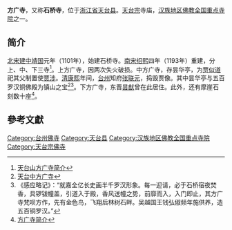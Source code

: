 {{Otheruses|方广寺|subject=位于[[浙江省|浙江省]][[天台县|天台县]]的方广寺|other=同名或類似名的其它條目描述}}
'''方广寺'''，又称'''石桥寺'''，位于[[浙江省|浙江省]][[天台县|天台县]]。[[天台宗|天台宗]]寺庙，[[汉族地区佛教全国重点寺院|汉族地区佛教全国重点寺院]]之一。

== 简介 ==
[[北宋|北宋]][[建中靖国|建中靖国]]元年（1101年），始建石桥寺。[[南宋|南宋]][[绍熙|绍熙]]四年（1193年）重建，分上、中、下三寺<ref>[http://www.ttz.lib.tzc.edu.cn/art2008/news_view.asp?newsid=1289  天台山方广寺简介]{{dead link|date=2018年3月 |bot=InternetArchiveBot |fix-attempted=yes }}</ref>。上方广寺，因两次失火破损。中方广寺，存昙华亭，为[[贾似道|贾似道]]祀其父制置使[[贾涉|贾涉]]。[[清朝|清]][[康熙|康熙]]年间，[[台州|台州]]知府[[张联元|张联元]]，捣毁贾像。其中昙华亭与五百罗汉铜佛殿为镇山之宝<ref>[http://www.576.zj.cn/News_View.asp?NewsID=566 天台中方广寺]{{dead link|date=2018年3月 |bot=InternetArchiveBot |fix-attempted=yes }}</ref><ref>《感应略记》：“就嘉全亿长史画半千罗汉形象。每一迎请，必于石桥宿夜焚香，具锣钹幢盖，引道入于殿，香风送幢之势，前靡而入，入门即止，其方广寺梵呗方作，先有金色鸟，飞翔后林树石畔。吴越国王钱弘俶频年施供养，造五百铜罗汉。”</ref>。下方广寺，东晋[[昙猷|昙猷]]曾在此居住。此外，还有摩崖石刻数十座<ref>[http://www.xici.net/s35474/ 方广寺简介]</ref>。

==參考文獻==
<div class="references-small">
<references></references>
</div>

{{China-buddhism-temple}}
[[Category:台州佛寺|Category:台州佛寺]]
[[Category:天台县|Category:天台县]]
[[Category:汉族地区佛教全国重点寺院|Category:汉族地区佛教全国重点寺院]]
[[Category:天台宗佛寺|Category:天台宗佛寺]]